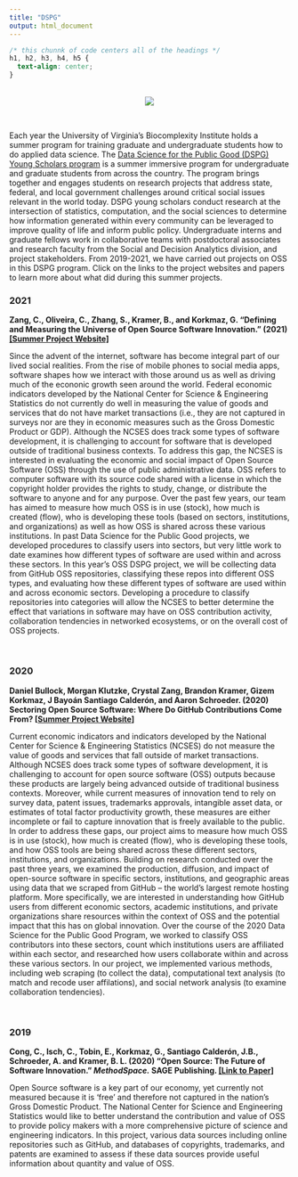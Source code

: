 ```yaml
---
title: "DSPG"
output: html_document
---
```


```css
/* this chunnk of code centers all of the headings */
h1, h2, h3, h4, h5 {
  text-align: center;
}
```

<br>
<center>
![](/./dspg_files/uva-dspg-logo.jpg)
</center>
<br>

Each year the University of Virginia's Biocomplexity Institute holds a summer program for training graduate and undergraduate students how to do applied data science. The [Data Science for the Public Good (DSPG) Young Scholars program](https://biocomplexity.virginia.edu/data-science-public-good-young-scholars) is a summer immersive program for undergraduate and graduate students from across the country. The program brings together and engages students on research projects that address state, federal, and local government challenges around critical social issues relevant in the world today. DSPG young scholars conduct research at the intersection of statistics, computation, and the social sciences to determine how information generated within every community can be leveraged to improve quality of life and inform public policy. Undergraduate interns and graduate fellows work in collaborative teams with postdoctoral associates and research faculty from the Social and Decision Analytics division, and project stakeholders. From 2019-2021, we have carried out projects on OSS in this DSPG program. Click on the links to the project websites and papers to learn more about what did during this summer projects.

### 2021

**Zang, C., Oliveira, C., Zhang, S., Kramer, B., and Korkmaz, G. "Defining and Measuring the Universe of Open Source Software Innovation." (2021) [[Summer Project Website]](https://dspgtools.shinyapps.io/dspg21oss/)**

Since the advent of the internet, software has become integral part of our lived social realities. From the rise of mobile phones to social media apps, software shapes how we interact with those around us as well as driving much of the econonic growth seen around the world. Federal economic indicators developed by the National Center for Science & Engineering Statistics do not currently do well in measuring the value of goods and services that do not have market transactions (i.e., they are not captured in surveys nor are they in economic measures such as the Gross Domestic Product or GDP). Although the NCSES does track some types of software development, it is challenging to account for software that is developed outside of traditional business contexts. To address this gap, the NCSES is interested in evaluating the economic and social impact of Open Source Software (OSS) through the use of public administrative data. OSS refers to computer software with its source code shared with a license in which the copyright holder provides the rights to study, change, or distribute the software to anyone and for any purpose. Over the past few years, our team has aimed to measure how much OSS is in use (stock), how much is created (flow), who is developing these tools (based on sectors, institutions, and organizations) as well as how OSS is shared across these various institutions. In past Data Science for the Public Good projects, we developed procedures to classify users into sectors, but very little work to date examines how different types of software are used within and across these sectors. In this year’s OSS DSPG project, we will be collecting data from GitHub OSS repositories, classifying these repos into different OSS types, and evaluating how these different types of software are used within and across economic sectors. Developing a procedure to classify repositories into categories will allow the NCSES to better determine the effect that variations in software may have on OSS contribution activity, collaboration tendencies in networked ecosystems, or on the overall cost of OSS projects.

<br>

### 2020

**Daniel Bullock, Morgan Klutzke, Crystal Zang, Brandon Kramer, Gizem Korkmaz, J Bayoán Santiago Calderón, and Aaron Schroeder. (2020) Sectoring Open Source Software: Where Do GitHub Contributions Come From? [[Summer Project Website](https://dspg-young-scholars-program.github.io/dspg20oss/)]** 

Current economic indicators and indicators developed by the National Center for Science & Engineering Statistics (NCSES) do not measure the value of goods and services that fall outside of market transactions. Although NCSES does track some types of software development, it is challenging to account for open source software (OSS) outputs because these products are largely being advanced outside of traditional business contexts. Moreover, while current measures of innovation tend to rely on survey data, patent issues, trademarks approvals, intangible asset data, or estimates of total factor productivity growth, these measures are either incomplete or fail to capture innovation that is freely available to the public. In order to address these gaps, our project aims to measure how much OSS is in use (stock), how much is created (flow), who is developing these tools, and how OSS tools are being shared across these different sectors, institutions, and organizations. Building on research conducted over the past three years, we examined the production, diffusion, and impact of open-source software in specific sectors, institutions, and geographic areas using data that we scraped from GitHub – the world’s largest remote hosting platform. More specifically, we are interested in understanding how GitHub users from different economic sectors, academic institutions, and private organizations share resources within the context of OSS and the potential impact that this has on global innovation. Over the course of the 2020 Data Science for the Public Good Program, we worked to classify OSS contributors into these sectors, count which institutions users are affiliated within each sector, and researched how users collaborate within and across these various sectors. In our project, we implemented various methods, including web scraping (to collect the data), computational text analysis (to match and recode user affilations), and social network analysis (to examine collaboration tendencies).

<br>

### 2019

**Cong, C., Isch, C., Tobin, E., Korkmaz, G., Santiago Calderón, J.B., Schroeder, A. and Kramer, B. L. (2020) “Open Source: The Future of Software Innovation.” *MethodSpace.* SAGE Publishing. [[Link to Paper]](https://www.methodspace.com/blog/open-source-the-future-of-software-innovation)**

Open Source software is a key part of our economy, yet currently not measured because it is ‘free’ and therefore not captured in the nation’s Gross Domestic Product. The National Center for Science and Engineering Statistics would like to better understand the contribution and value of OSS to provide policy makers with a more comprehensive picture of science and engineering indicators. In this project, various data sources including online repositories such as GitHub, and databases of copyrights, trademarks, and patents are examined to assess if these data sources provide useful information about quantity and value of OSS.

<br>

